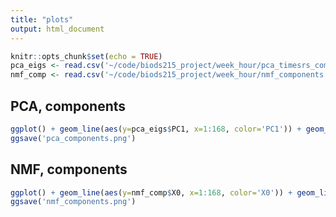 ```yaml
---
title: "plots"
output: html_document
---
```

```r
knitr::opts_chunk$set(echo = TRUE)
pca_eigs <- read.csv('~/code/biods215_project/week_hour/pca_timesrs_components.csv', row.names=1)
nmf_comp <- read.csv('~/code/biods215_project/week_hour/nmf_components.csv', row.names=1)
```

## PCA, components
```r
ggplot() + geom_line(aes(y=pca_eigs$PC1, x=1:168, color='PC1')) + geom_line(aes(y=pca_eigs$PC2, x=1:168, color='PC2')) + geom_line(aes(y=pca_eigs$PC3, x=1:168, color='PC3'))  + scale_colour_brewer(palette='Greens') + ggtitle('PCA components (1 to 3)') + xlab('hour') + ylab('') + theme_minimal()
ggsave('pca_components.png')
```

## NMF, components
```r
ggplot() + geom_line(aes(y=nmf_comp$X0, x=1:168, color='X0')) + geom_line(aes(y=nmf_comp$X1, x=1:168, color='X1')) + geom_line(aes(y=nmf_comp$X2, x=1:168, color='X2'))  + scale_colour_brewer(palette='Greens') + ggtitle('NMF components (X0 to X2)') + xlab('hour') + ylab('') + theme_minimal()
ggsave('nmf_components.png')
```